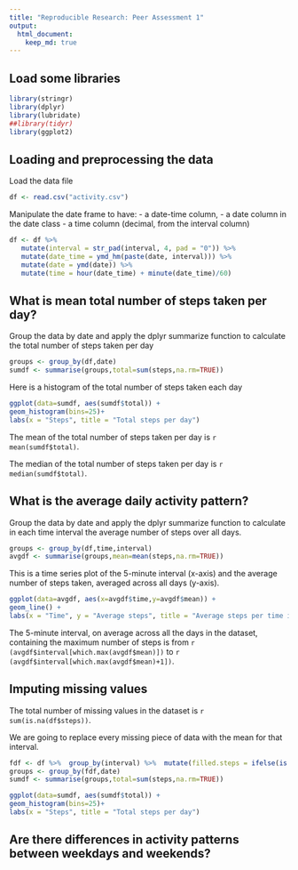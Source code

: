 ```yaml
---
title: "Reproducible Research: Peer Assessment 1"
output: 
  html_document:
    keep_md: true
---
```


## Load some libraries
```r
library(stringr)
library(dplyr)
library(lubridate)
##library(tidyr)
library(ggplot2)

```

## Loading and preprocessing the data
Load the data file
```r
df <- read.csv("activity.csv")
```

Manipulate the date frame to have:
- a  date-time column,
- a date column in the date class
- a time column (decimal, from the interval column)
```r
df <- df %>%
   mutate(interval = str_pad(interval, 4, pad = "0")) %>%
   mutate(date_time = ymd_hm(paste(date, interval))) %>%
   mutate(date = ymd(date)) %>%
   mutate(time = hour(date_time) + minute(date_time)/60)
```


## What is mean total number of steps taken per day?

Group the data by date and apply the dplyr summarize function to
calculate the total number of steps taken per day
```r
groups <- group_by(df,date)
sumdf <- summarise(groups,total=sum(steps,na.rm=TRUE))
```

Here is a histogram of the total number of steps taken each day
```r
ggplot(data=sumdf, aes(sumdf$total)) +
geom_histogram(bins=25)+
labs(x = "Steps", title = "Total steps per day")
```

The mean of the total number of steps taken per day is `r mean(sumdf$total)`.

The median of the total number of steps taken per day is `r median(sumdf$total)`.

## What is the average daily activity pattern?

Group the data by date and apply the dplyr summarize function to
calculate in each time interval the average number of steps over all
days.
```r
groups <- group_by(df,time,interval)
avgdf <- summarise(groups,mean=mean(steps,na.rm=TRUE))
```

This is a time series plot of the 5-minute interval (x-axis) and the
average number of steps taken, averaged across all days (y-axis).
```r
ggplot(data=avgdf, aes(x=avgdf$time,y=avgdf$mean)) +
geom_line() +
labs(x = "Time", y = "Average steps", title = "Average steps per time interval")
```

The 5-minute interval, on average across all the days in the dataset,
containing the maximum number of steps is from `r
(avgdf$interval[which.max(avgdf$mean)])` to `r
(avgdf$interval[which.max(avgdf$mean)+1])`.


## Imputing missing values

The total number of missing values in the dataset is `r sum(is.na(df$steps))`.

We are going to replace every missing piece of data with the mean for
that interval.

```r
fdf <- df %>%  group_by(interval) %>%  mutate(filled.steps = ifelse(is.na(steps), mean(steps, na.rm=TRUE), steps))
groups <- group_by(fdf,date)
sumdf <- summarise(groups,total=sum(steps,na.rm=TRUE))
```


```r
ggplot(data=sumdf, aes(sumdf$total)) +
geom_histogram(bins=25)+
labs(x = "Steps", title = "Total steps per day")
```



## Are there differences in activity patterns between weekdays and weekends?
